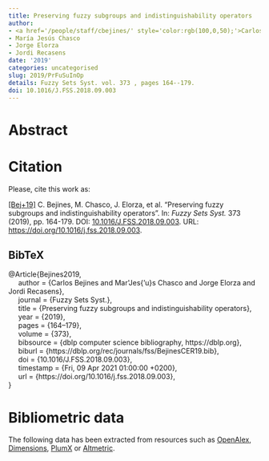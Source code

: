 ```yaml
---
title: Preserving fuzzy subgroups and indistinguishability operators
author:
- <a href='/people/staff/cbejines/' style='color:rgb(100,0,50);'>Carlos Bejines</a>
- María Jesús Chasco
- Jorge Elorza
- Jordi Recasens
date: '2019'
categories: uncategorised
slug: 2019/PrFuSuInOp
details: Fuzzy Sets Syst. vol. 373 , pages 164--179.
doi: 10.1016/J.FSS.2018.09.003
---
```




# Abstract










# Citation
Please, cite this work as:


<a name=bib-Bejines2019></a>[[Bej+19]](#cite-Bejines2019) C. Bejines, M. Chasco, J. Elorza, et al. “Preserving fuzzy subgroups and indistinguishability operators”. In: _Fuzzy Sets Syst._ 373 (2019), pp. 164-179. DOI: [10.1016/J.FSS.2018.09.003](https://doi.org/10.1016%2FJ.FSS.2018.09.003). URL: [https://doi.org/10.1016/j.fss.2018.09.003](https://doi.org/10.1016/j.fss.2018.09.003).

::: {.callout-note appearance="minimal" collapse=true}

## BibTeX

@Article{Bejines2019,<br>&nbsp;&nbsp;&nbsp;&nbsp;  author = {Carlos Bejines and Mar\'\ia Jes{\a'u}s Chasco and Jorge Elorza and Jordi Recasens},<br>&nbsp;&nbsp;&nbsp;&nbsp;  journal = {Fuzzy Sets Syst.},<br>&nbsp;&nbsp;&nbsp;&nbsp;  title = {Preserving fuzzy subgroups and indistinguishability operators},<br>&nbsp;&nbsp;&nbsp;&nbsp;  year = {2019},<br>&nbsp;&nbsp;&nbsp;&nbsp;  pages = {164--179},<br>&nbsp;&nbsp;&nbsp;&nbsp;  volume = {373},<br>&nbsp;&nbsp;&nbsp;&nbsp;  bibsource = {dblp computer science bibliography, https://dblp.org},<br>&nbsp;&nbsp;&nbsp;&nbsp;  biburl = {https://dblp.org/rec/journals/fss/BejinesCER19.bib},<br>&nbsp;&nbsp;&nbsp;&nbsp;  doi = {10.1016/J.FSS.2018.09.003},<br>&nbsp;&nbsp;&nbsp;&nbsp;  timestamp = {Fri, 09 Apr 2021 01:00:00 +0200},<br>&nbsp;&nbsp;&nbsp;&nbsp;  url = {https://doi.org/10.1016/j.fss.2018.09.003},<br>}

:::



# Bibliometric data


The following data has been extracted from resources such as [OpenAlex](https://openalex.org/), [Dimensions](https://app.dimensions.ai/), [PlumX](https://www.elsevier.com/insights/metrics/plumx) or [Altmetric](https://www.altmetric.com/).

<div style="display: flex; justify-content: center; align-items: center; height: 100%;">
<span class="__dimensions_badge_embed__" data-doi="10.1016/J.FSS.2018.09.003" data-legend="always"></span></div><script async src="https://badge.dimensions.ai/badge.js" charset="utf-8"></script>

<div style="display: flex; justify-content: center; align-items: center; height: 100%;">
<a href="https://plu.mx/plum/a/?doi=10.1016/J.FSS.2018.09.003" class="plumx-details" data-site="plum" data-hide-when-empty="true">Preserving fuzzy subgroups and indistinguishability operators</a></div>

<div style="display: flex; justify-content: center; align-items: center; height: 100%;">
<script type="text/javascript" src="https://d1bxh8uas1mnw7.cloudfront.net/assets/embed.js"></script><div data-badge-type="medium-donut" class="altmetric-embed" data-badge-details="right" data-doi="10.1016/J.FSS.2018.09.003"></div></div>


## Cites

The following graph plots the number of cites received by this work from its publication, on a yearly basis.

```r
#| echo: false
#| results: asis
#| warning: false
#| message: false
source(here::here('scripts', 'manage_publications.R'))
df <- readRDS('citation_history.rds')
plot_citation_history(df)
```



## Papers citing this work

The following is a non-exhaustive list of papers that cite this work:


<a name=bib-Bejines_2021></a>[[1]](#cite-Bejines_2021) C. Bejines, M. Chasco, and J. Elorza. “Aggregation of fuzzy subgroups”. In: _Fuzzy Sets and Systems_ 418 (Aug. 2021), p. 170–184. ISSN: 0165-0114. DOI: [10.1016/j.fss.2020.05.017](https://doi.org/10.1016%2Fj.fss.2020.05.017). URL: [http://dx.doi.org/10.1016/j.fss.2020.05.017](http://dx.doi.org/10.1016/j.fss.2020.05.017).

<a name=bib-Gonz_lez_Hedstr_m_2021></a>[[2]](#cite-Gonz_lez_Hedstr_m_2021) J. González-Hedström, J. Miñana, and O. Valero. “Aggregation of Indistinguishability Fuzzy Relations Revisited”. In: _Mathematics_ 9.12 (Jun. 2021), p. 1441. ISSN: 2227-7390. DOI: [10.3390/math9121441](https://doi.org/10.3390%2Fmath9121441). URL: [http://dx.doi.org/10.3390/math9121441](http://dx.doi.org/10.3390/math9121441).

<a name=bib-Gonz_lez_Hedstr_m_2024></a>[[3]](#cite-Gonz_lez_Hedstr_m_2024) J. González-Hedström, J. Miñana, and O. Valero. “Fuzzy preorders and generalized distances: The aggregation problem revisited”. In: _Fuzzy Sets and Systems_ 474 (Jan. 2024), p. 108760. ISSN: 0165-0114. DOI: [10.1016/j.fss.2023.108760](https://doi.org/10.1016%2Fj.fss.2023.108760). URL: [http://dx.doi.org/10.1016/j.fss.2023.108760](http://dx.doi.org/10.1016/j.fss.2023.108760).

<a name=bib-Gonz_lez_Hedstr_m_2022></a>[[4]](#cite-Gonz_lez_Hedstr_m_2022) J. González-Hedström, J. Miñana, and O. Valero. “Relaxed Indistinguishability Relations and Relaxed Metrics: The Aggregation Problem”. In: _Axioms_ 11.9 (Aug. 2022), p. 431. ISSN: 2075-1680. DOI: [10.3390/axioms11090431](https://doi.org/10.3390%2Faxioms11090431). URL: [http://dx.doi.org/10.3390/axioms11090431](http://dx.doi.org/10.3390/axioms11090431).

<a name=bib-Talavera_2025></a>[[5]](#cite-Talavera_2025) F. J. Talavera, S. Ardanza-Trevijano, J. Bragard, et al. “New types of domination to characterize the preservation of T-subgroups under aggregation”. In: _Fuzzy Sets and Systems_ 498 (Jan. 2025), p. 109139. ISSN: 0165-0114. DOI: [10.1016/j.fss.2024.109139](https://doi.org/10.1016%2Fj.fss.2024.109139). URL: [http://dx.doi.org/10.1016/j.fss.2024.109139](http://dx.doi.org/10.1016/j.fss.2024.109139).

<a name=bib-Talavera_2023></a>[[6]](#cite-Talavera_2023) F. Talavera, S. Ardanza-Trevijano, J. Bragard, et al. “Aggregation of T-subgroups of groups whose subgroup lattice is a chain”. In: _Fuzzy Sets and Systems_ 473 (Dec. 2023), p. 108717. ISSN: 0165-0114. DOI: [10.1016/j.fss.2023.108717](https://doi.org/10.1016%2Fj.fss.2023.108717). URL: [http://dx.doi.org/10.1016/j.fss.2023.108717](http://dx.doi.org/10.1016/j.fss.2023.108717).

